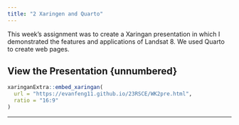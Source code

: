 ```yaml
---
title: "2 Xaringen and Quarto"
---
```


This week's assignment was to create a Xaringan presentation in which I demonstrated the features and applications of Landsat 8. We used Quarto to create web pages.

## View the Presentation {unnumbered}

```r
xaringanExtra::embed_xaringan(
  url = "https://evanfeng11.github.io/23RSCE/WK2pre.html",
  ratio = "16:9"
)

```

------------------------------------------------------------------------
